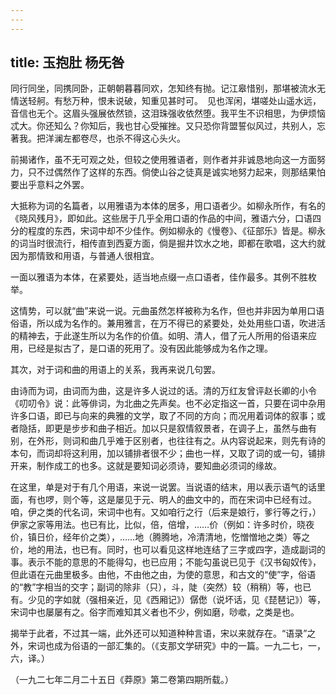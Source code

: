 ```yaml
---
---
---
```

title: 玉抱肚 杨旡咎
---



同行同坐，同携同卧，正朝朝暮暮同欢，怎知终有抛。记江皋惜别，那堪被流水无情送轻舸。有愁万种，恨未说破，知重见甚时可。　见也浑闲，堪嗟处山遥水远，音信也无个。这眉头强展依然锁，这泪珠强收依然堕。我平生不识相思，为伊烦恼忒大。你还知么？你知后，我也甘心受摧挫。又只恐你背盟誓似风过，共别人，忘著我。把洋澜左都卷尽，也杀不得这心头火。

前揭诸作，虽不无可观之处，但较之使用雅语者，则作者并非诚恳地向这一方面努力，只不过偶然作了这样的东西。倘使山谷之徒真是诚实地努力起来，则那结果怕要出乎意料之外罢。

大抵称为词的名篇者，以用雅语为本体的居多，用口语者少。如柳永所作，有名的《晓风残月》，即如此。这些居于几乎全用口语的作品的中间，雅语六分，口语四分的程度的东西，宋词中却不少佳作。例如柳永的《慢卷》、《征部乐》皆是。柳永的词当时很流行，相传直到西夏方面，倘是掘井饮水之地，即都在歌唱，这大约就因为那情致和用语，与普通人很相宜。

一面以雅语为本体，在紧要处，适当地点缀一点口语者，佳作最多。其例不胜枚举。

这情势，可以就“曲”来说一说。元曲虽然怎样被称为名作，但也并非因为单用口语俗语，所以成为名作的。兼用雅言，在万不得已的紧要处，处处用些口语，吹进活的精神去，于此遂生所以为名作的价值。如明、清人，借了元人所用的俗语来应用，已经是拟古了，是口语的死用了。没有因此能够成为名作之理。

其次，对于词和曲的用语上的关系，我再来说几句罢。

由诗而为词，由词而为曲，这是许多人说过的话。清的万红友曾评赵长卿的小令《叨叨令》说：此等俳词，为北曲之先声矣。也不必定指这一首，只要在词中杂用许多口语，即已与向来的典雅的文学，取了不同的方向；而况用着词体的叙事；或者隐括，即更是步步和曲子相近。加以只是叙情叙景者，在调子上，虽然与曲有别，在外形，则词和曲几乎难于区别者，也往往有之。从内容说起来，则先有诗的本句，而词却将这利用，加以铺排者很不少；曲也一样，又取了词的或一句，铺排开来，制作成工的也多。这就是要知词必须诗，要知曲必须词的缘故。

在这里，单是对于有几个用语，来说一说罢。当说语的结末，用以表示语气的话里面，有也啰，则个等，这是屡见于元、明人的曲文中的，而在宋词中已经有过。咱，伊之类的代名词，宋词中也有。又如咱行之行（后来是娘行，爹行等之行，）伊家之家等用法。也已有比，比似，倍，倍增，……价（例如：许多时价，晓夜价，镇日价，经年价之类），……地（腾腾地，冷清清地，忔憎憎地之类）等之价，地的用法，也已有。同时，也可以看见这样地连结了三字或四字，造成副词的事。表示不能的意思的不能得勾，也已应用；不能勾虽说已见于《汉书匈奴传》，但此语在元曲里极多。由他，不由他之由，为使的意思，和古文的“使”字，俗语的“教”字相当的交字；副词的除非（只），斗，陡（突然）较（稍稍）等，也已有。少见的字如就（强相亲近，见《西厢记》）僝僽（说坏话，见《琵琶记》）等，宋词中也屡屡有之。俗字而难知其义者也不少，例如磨，唦噷，之类是也。

揭举于此者，不过其一端，此外还可以知道种种言语，宋以来就存在。“语录”之外，宋词也成为俗语的一部汇集的。（《支那文学研究》中的一篇。一九二七，一，六，译。）

（一九二七年二月二十五日《莽原》第二卷第四期所载。）